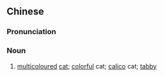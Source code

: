 {{also|花猫}}
==Chinese==
{{zh-forms|s=花猫}}

===Pronunciation===
{{zh-pron
|m=huāmāo
|c=faa1 maau1
|cat=n
}}

===Noun===
{{zh-noun}}

# [[multicoloured]] [[cat]]; [[colorful]] cat; [[calico]] cat; [[tabby]]